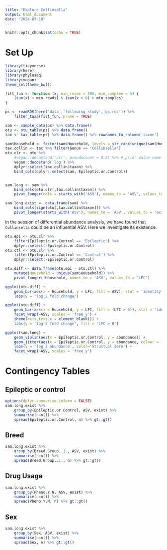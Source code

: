 ```yaml
---
title: "Explore Collinsella"
output: html_document
date: "2024-07-18"
---
```


```r
knitr::opts_chunk$set(echo = TRUE)
```

# Set Up

```r
library(tidyverse)
library(here)
library(phyloseq)
library(vegan)
theme_set(theme_bw())

filt_fun <- function (x, min_reads = 100, min_samples = 5) {
    (sum(x) > min_reads) & (sum(x > 0) > min_samples)
}

ps <- readRDS(here('data','following_study','ps.rds')) %>% 
    filter_taxa(filt_fun, prune = TRUE) 

sam <- sample_data(ps) %>% data.frame()
otu <- otu_table(ps) %>% data.frame()
tax <- tax_table(ps) %>% data.frame() %>% rownames_to_column('taxon')

sam$Household <- factor(sam$Household, levels = str_rank(unique(sam$Household), numeric = TRUE))
tax.collin <- tax %>% filter(Genus == 'Collinsella')
otu.clr <- otu %>% 
    #vegan::decostand('clr', pseudocount = 0.5) %>% # prior value same as aldex2
    vegan::decostand('log') %>%
    dplyr::select(tax.collin$taxon) %>% 
    bind_cols(dplyr::select(sam, Epileptic.or.Control))


sam.long <- sam %>%
    bind_cols(otu.clr[,tax.collin$taxon]) %>% 
    pivot_longer(cols = starts_with('ASV'), names_to = 'ASV', values_to = 'abundance')

sam.long.exist <- data.frame(sam) %>%
    bind_cols(sign(otu[,tax.collin$taxon])) %>%
    pivot_longer(starts_with('ASV'), names_to = 'ASV', values_to = 'exist')
```

In the session of differential abundance analysis, we have found that `Collinsella` could be an influential ASV. Here we investigate its existence.

```r
otu.epi <- otu.clr %>%
    filter(Epileptic.or.Control == 'Epileptic') %>% 
    dplyr::select(-Epileptic.or.Control)
otu.ctl <- otu.clr %>% 
    filter(Epileptic.or.Control == 'Control') %>% 
    dplyr::select(-Epileptic.or.Control)

otu.diff <- data.frame(otu.epi - otu.ctl) %>%
    mutate(Household = unique(sam$Household)) %>% 
    pivot_longer(!Household, names_to = 'ASV', values_to = "LFC")

ggplot(otu.diff) +
    geom_bar(aes(x = Household, y = LFC, fill = ASV), stat = 'identity') +
    labs(y = 'log 2 fold change')

ggplot(otu.diff) +
    geom_bar(aes(x = Household, y = LFC, fill = (LFC > 0)), stat = 'identity') +
    facet_wrap(~ASV, scales = 'free_y') +
    theme(axis.text.x = element_blank()) +
    labs(y = 'log 2 fold change', fill = 'LFC > 0')

ggplot(sam.long) +
    geom_violin(aes(x = Epileptic.or.Control, y = abundance)) +
    geom_jitter(aes(x = Epileptic.or.Control, y = abundance, colour = (abundance == 0)), width = 0.3) +
    labs(y = 'log 2 abundance', color='Structual Zero') +
    facet_wrap(~ASV, scales = 'free_y')
```

# Contingency Tables

## Epileptic or control

```r
options(dplyr.summarise.inform = FALSE)
sam.long.exist %>%
    group_by(Epileptic.or.Control, ASV, exist) %>%
    summarise(n=n()) %>%
    spread(Epileptic.or.Control, n) %>% gt::gt()
```

## Breed

```r
sam.long.exist %>%
    group_by(Breed.Group..1., ASV, exist) %>%
    summarise(n=n()) %>%
    spread(Breed.Group..1., n) %>% gt::gt()
```

## Drug Usage

```r
sam.long.exist %>%
    group_by(Pheno.Y.N, ASV, exist) %>%
    summarise(n=n()) %>%
    spread(Pheno.Y.N, n) %>% gt::gt()
```

## Sex

```r
sam.long.exist %>%
    group_by(Sex, ASV, exist) %>%
    summarise(n=n()) %>%
    spread(Sex, n) %>% gt::gt()
```
